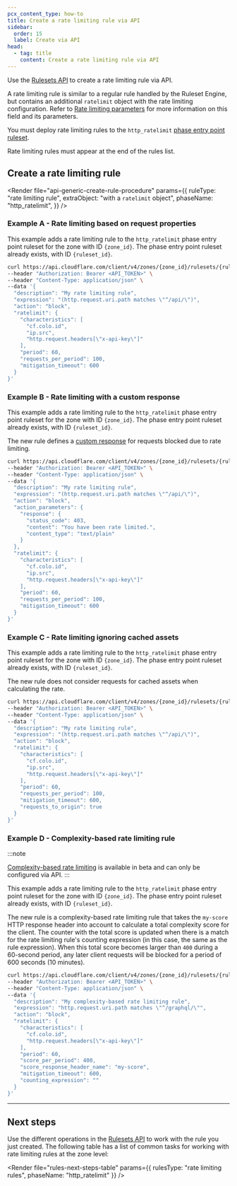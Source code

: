 ```yaml
---
pcx_content_type: how-to
title: Create a rate limiting rule via API
sidebar:
  order: 15
  label: Create via API
head:
  - tag: title
    content: Create a rate limiting rule via API
---
```



Use the [Rulesets API](/ruleset-engine/rulesets-api/) to create a rate limiting rule via API.

A rate limiting rule is similar to a regular rule handled by the Ruleset Engine, but contains an additional `ratelimit` object with the rate limiting configuration. Refer to [Rate limiting parameters](/waf/rate-limiting-rules/parameters/) for more information on this field and its parameters.

You must deploy rate limiting rules to the `http_ratelimit` [phase entry point ruleset](/ruleset-engine/about/rulesets/#entry-point-ruleset).

Rate limiting rules must appear at the end of the rules list.

## Create a rate limiting rule

<Render
	file="api-generic-create-rule-procedure"
	params={{
		ruleType: "rate limiting rule",
		extraObject: "with a `ratelimit` object",
		phaseName: "http_ratelimit",
	}}
/>

### Example A - Rate limiting based on request properties

This example adds a rate limiting rule to the `http_ratelimit` phase entry point ruleset for the zone with ID `{zone_id}`. The phase entry point ruleset already exists, with ID `{ruleset_id}`.

```bash
curl https://api.cloudflare.com/client/v4/zones/{zone_id}/rulesets/{ruleset_id}/rules \
--header "Authorization: Bearer <API_TOKEN>" \
--header "Content-Type: application/json" \
--data '{
  "description": "My rate limiting rule",
  "expression": "(http.request.uri.path matches \"^/api/\")",
  "action": "block",
  "ratelimit": {
    "characteristics": [
      "cf.colo.id",
      "ip.src",
      "http.request.headers[\"x-api-key\"]"
    ],
    "period": 60,
    "requests_per_period": 100,
    "mitigation_timeout": 600
  }
}'
```

<Render file="api-create-ruleset-with-rule" />

### Example B - Rate limiting with a custom response

This example adds a rate limiting rule to the `http_ratelimit` phase entry point ruleset for the zone with ID `{zone_id}`. The phase entry point ruleset already exists, with ID `{ruleset_id}`.

The new rule defines a [custom response](/waf/rate-limiting-rules/create-zone-dashboard/#configure-a-custom-response-for-blocked-requests) for requests blocked due to rate limiting.

```bash null {9-13}
curl https://api.cloudflare.com/client/v4/zones/{zone_id}/rulesets/{ruleset_id}/rules \
--header "Authorization: Bearer <API_TOKEN>" \
--header "Content-Type: application/json" \
--data '{
  "description": "My rate limiting rule",
  "expression": "(http.request.uri.path matches \"^/api/\")",
  "action": "block",
  "action_parameters": {
    "response": {
      "status_code": 403,
      "content": "You have been rate limited.",
      "content_type": "text/plain"
    }
  },
  "ratelimit": {
    "characteristics": [
      "cf.colo.id",
      "ip.src",
      "http.request.headers[\"x-api-key\"]"
    ],
    "period": 60,
    "requests_per_period": 100,
    "mitigation_timeout": 600
  }
}'
```

<Render file="api-create-ruleset-with-rule" />

### Example C - Rate limiting ignoring cached assets

This example adds a rate limiting rule to the `http_ratelimit` phase entry point ruleset for the zone with ID `{zone_id}`. The phase entry point ruleset already exists, with ID `{ruleset_id}`.

The new rule does not consider requests for cached assets when calculating the rate.

```bash null {17}
curl https://api.cloudflare.com/client/v4/zones/{zone_id}/rulesets/{ruleset_id}/rules \
--header "Authorization: Bearer <API_TOKEN>" \
--header "Content-Type: application/json" \
--data '{
  "description": "My rate limiting rule",
  "expression": "(http.request.uri.path matches \"^/api/\")",
  "action": "block",
  "ratelimit": {
    "characteristics": [
      "cf.colo.id",
      "ip.src",
      "http.request.headers[\"x-api-key\"]"
    ],
    "period": 60,
    "requests_per_period": 100,
    "mitigation_timeout": 600,
    "requests_to_origin": true
  }
}'
```

<Render file="api-create-ruleset-with-rule" />

### Example D - Complexity-based rate limiting rule

:::note

[Complexity-based rate limiting](/waf/rate-limiting-rules/request-rate/#complexity-based-rate-limiting) is available in beta and can only be configured via API.
:::

This example adds a rate limiting rule to the `http_ratelimit` phase entry point ruleset for the zone with ID `{zone_id}`. The phase entry point ruleset already exists, with ID `{ruleset_id}`.

The new rule is a complexity-based rate limiting rule that takes the `my-score` HTTP response header into account to calculate a total complexity score for the client. The counter with the total score is updated when there is a match for the rate limiting rule's counting expression (in this case, the same as the rule expression). When this total score becomes larger than `400` during a 60-second period, any later client requests will be blocked for a period of 600 seconds (10 minutes).

```bash null {14-15}
curl https://api.cloudflare.com/client/v4/zones/{zone_id}/rulesets/{ruleset_id}/rules \
--header "Authorization: Bearer <API_TOKEN>" \
--header "Content-Type: application/json" \
--data '{
  "description": "My complexity-based rate limiting rule",
  "expression": "http.request.uri.path matches \"^/graphql/\"",
  "action": "block",
  "ratelimit": {
    "characteristics": [
      "cf.colo.id",
      "http.request.headers[\"x-api-key\"]"
    ],
    "period": 60,
    "score_per_period": 400,
    "score_response_header_name": "my-score",
    "mitigation_timeout": 600,
    "counting_expression": ""
  }
}'
```

<Render file="api-create-ruleset-with-rule" />

---

## Next steps

Use the different operations in the [Rulesets API](/ruleset-engine/rulesets-api/) to work with the rule you just created. The following table has a list of common tasks for working with rate limiting rules at the zone level:

<Render
	file="rules-next-steps-table"
	params={{ rulesType: "rate limiting rules", phaseName: "http_ratelimit" }}
/>

